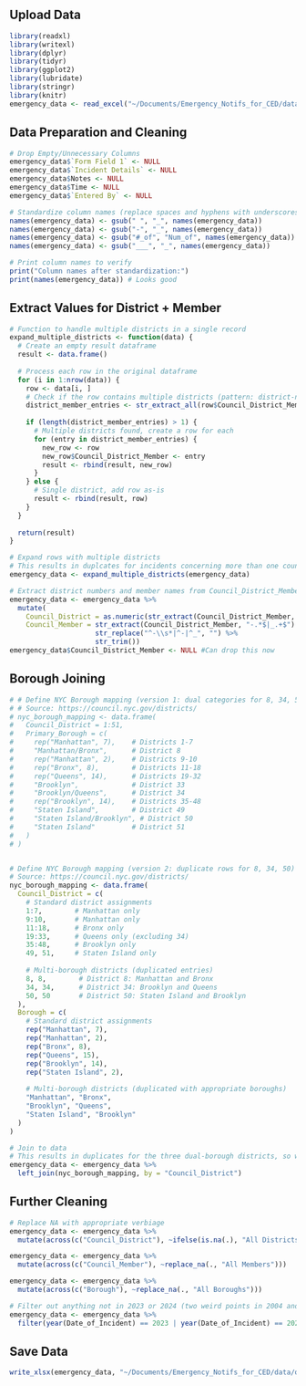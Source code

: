 ## Upload Data

```r
library(readxl)
library(writexl)
library(dplyr)
library(tidyr)
library(ggplot2)
library(lubridate)
library(stringr)
library(knitr)
emergency_data <- read_excel("~/Documents/Emergency_Notifs_for_CED/data/input/04.07.25 Updated Emergency Services Team - Tracking Form.xlsx")
```

## Data Preparation and Cleaning

```r
# Drop Empty/Unnecessary Columns
emergency_data$`Form Field 1` <- NULL
emergency_data$`Incident Details` <- NULL
emergency_data$Notes <- NULL
emergency_data$Time <- NULL
emergency_data$`Entered By` <- NULL

# Standardize column names (replace spaces and hyphens with underscores)
names(emergency_data) <- gsub(" ", "_", names(emergency_data))
names(emergency_data) <- gsub("-", "_", names(emergency_data))
names(emergency_data) <- gsub("#_of", "Num_of", names(emergency_data))
names(emergency_data) <- gsub("___", "_", names(emergency_data))

# Print column names to verify
print("Column names after standardization:")
print(names(emergency_data)) # Looks good
```

## Extract Values for District + Member

```r
# Function to handle multiple districts in a single record
expand_multiple_districts <- function(data) {
  # Create an empty result dataframe
  result <- data.frame()
  
  # Process each row in the original dataframe
  for (i in 1:nrow(data)) {
    row <- data[i, ]
    # Check if the row contains multiple districts (pattern: district-name district-name)
    district_member_entries <- str_extract_all(row$Council_District_Member, "\\d+\\s*[-_]\\s*[A-Za-z]+")[[1]]
    
    if (length(district_member_entries) > 1) {
      # Multiple districts found, create a row for each
      for (entry in district_member_entries) {
        new_row <- row
        new_row$Council_District_Member <- entry
        result <- rbind(result, new_row)
      }
    } else {
      # Single district, add row as-is
      result <- rbind(result, row)
    }
  }
  
  return(result)
}

# Expand rows with multiple districts
# This results in duplcates for incidents concerning more than one council district/council member - data goes from 1526 to 1631 rows (is this fine?)
emergency_data <- expand_multiple_districts(emergency_data)

# Extract district numbers and member names from Council_District_Member column
emergency_data <- emergency_data %>%
  mutate(
    Council_District = as.numeric(str_extract(Council_District_Member, "\\d+")),
    Council_Member = str_extract(Council_District_Member, "-.*$|_.+$") %>% 
                     str_replace("^-\\s*|^-|^_", "") %>%
                     str_trim())
emergency_data$Council_District_Member <- NULL #Can drop this now
```

## Borough Joining

```r
# # Define NYC Borough mapping (version 1: dual categories for 8, 34, 50)
# # Source: https://council.nyc.gov/districts/
# nyc_borough_mapping <- data.frame(
#   Council_District = 1:51,
#   Primary_Borough = c(
#     rep("Manhattan", 7),    # Districts 1-7
#     "Manhattan/Bronx",      # District 8
#     rep("Manhattan", 2),    # Districts 9-10
#     rep("Bronx", 8),        # Districts 11-18
#     rep("Queens", 14),      # Districts 19-32
#     "Brooklyn",             # District 33
#     "Brooklyn/Queens",      # District 34
#     rep("Brooklyn", 14),    # Districts 35-48
#     "Staten Island",        # District 49
#     "Staten Island/Brooklyn", # District 50
#     "Staten Island"         # District 51
#   )
# )


# Define NYC Borough mapping (version 2: duplicate rows for 8, 34, 50)
# Source: https://council.nyc.gov/districts/
nyc_borough_mapping <- data.frame(
  Council_District = c(
    # Standard district assignments
    1:7,        # Manhattan only
    9:10,       # Manhattan only
    11:18,      # Bronx only
    19:33,      # Queens only (excluding 34)
    35:48,      # Brooklyn only
    49, 51,     # Staten Island only
    
    # Multi-borough districts (duplicated entries)
    8, 8,        # District 8: Manhattan and Bronx
    34, 34,      # District 34: Brooklyn and Queens
    50, 50       # District 50: Staten Island and Brooklyn
  ),
  Borough = c(
    # Standard district assignments
    rep("Manhattan", 7),
    rep("Manhattan", 2),
    rep("Bronx", 8),
    rep("Queens", 15), 
    rep("Brooklyn", 14),
    rep("Staten Island", 2),
    
    # Multi-borough districts (duplicated with appropriate boroughs)
    "Manhattan", "Bronx",
    "Brooklyn", "Queens",
    "Staten Island", "Brooklyn"
  )
)

# Join to data
# This results in duplicates for the three dual-borough districts, so we go from 1631 to 1772 rows
emergency_data <- emergency_data %>%
  left_join(nyc_borough_mapping, by = "Council_District")
```

## Further Cleaning

```r
# Replace NA with appropriate verbiage 
emergency_data <- emergency_data %>%
  mutate(across(c("Council_District"), ~ifelse(is.na(.), "All Districts", as.character(.))))

emergency_data <- emergency_data %>%
  mutate(across(c("Council_Member"), ~replace_na(., "All Members")))

emergency_data <- emergency_data %>%
  mutate(across(c("Borough"), ~replace_na(., "All Boroughs")))

# Filter out anything not in 2023 or 2024 (two weird points in 2004 and 2027; with new data this is unnecessary since it was cleaned up)
emergency_data <- emergency_data %>%
  filter(year(Date_of_Incident) == 2023 | year(Date_of_Incident) == 2024)
```

## Save Data

```r
write_xlsx(emergency_data, "~/Documents/Emergency_Notifs_for_CED/data/output/emergency_data_cleaned.xlsx")
```




